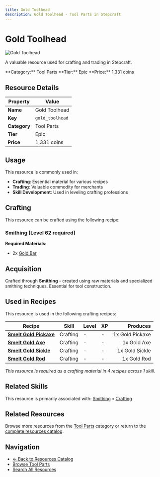 ```yaml
---
title: Gold Toolhead
description: Gold Toolhead - Tool Parts in Stepcraft
---
```


# Gold Toolhead

<div className="flex items-start gap-6 mb-8">
  <div className="flex-shrink-0">
    <img src="/assets/resources/smithing/gold_toolhead.png" alt="Gold Toolhead" className="w-24 h-24 border rounded-lg" />
  </div>
  <div className="flex-1">
    <div className="space-y-2">
      <p className="text-lg text-muted-foreground">A valuable resource used for crafting and trading in Stepcraft.</p>
      <div className="flex flex-wrap gap-4 text-sm">
        <span className="px-2 py-1 bg-blue-100 dark:bg-blue-900 rounded-md">
          **Category:** Tool Parts
        </span>
        <span className="px-2 py-1 bg-purple-100 dark:bg-purple-900 rounded-md">
          **Tier:** Epic
        </span>
        <span className="px-2 py-1 bg-green-100 dark:bg-green-900 rounded-md">
          **Price:** 1,331 coins
        </span>
      </div>
    </div>
  </div>
</div>

## Resource Details

| Property | Value |
|----------|-------|
| **Name** | Gold Toolhead |
| **Key** | `gold_toolhead` |
| **Category** | Tool Parts |
| **Tier** | Epic |
| **Price** | 1,331 coins |


## Usage

This resource is commonly used in:

- **Crafting**: Essential material for various recipes
- **Trading**: Valuable commodity for merchants
- **Skill Development**: Used in leveling crafting professions



## Crafting

This resource can be crafted using the following recipe:

### Smithing (Level 62 required)

**Required Materials:**
- 2x [Gold Bar](/docs/resources/individual/gold_bar)





## Acquisition

Crafted through **Smithing** - created using raw materials and specialized smithing techniques. Essential for tool construction.


## Used in Recipes

This resource is used in the following crafting recipes:

| Recipe | Skill | Level | XP | Produces |
|--------|-------|-------|----|---------:|
| **[Smelt Gold Pickaxe](/docs/items/individual/gold_pickaxe)** | Crafting | - | - | 1x Gold Pickaxe |
| **[Smelt Gold Axe](/docs/items/individual/gold_axe)** | Crafting | - | - | 1x Gold Axe |
| **[Smelt Gold Sickle](/docs/items/individual/gold_sickle)** | Crafting | - | - | 1x Gold Sickle |
| **[Smelt Gold Rod](/docs/items/individual/gold_rod)** | Crafting | - | - | 1x Gold Rod |

*This resource is required as a crafting material in 4 recipes across 1 skill.*


## Related Skills

This resource is primarily associated with: [Smithing](/docs/skills/individual/smithing) • [Crafting](/docs/skills/individual/crafting)

## Related Resources

Browse more resources from the [Tool Parts](/docs/resources#tool-parts) category or return to the [complete resources catalog](/docs/resources).

## Navigation

- [← Back to Resources Catalog](/docs/resources)
- [Browse Tool Parts](/docs/resources#tool-parts)
- [Search All Resources](/search)
